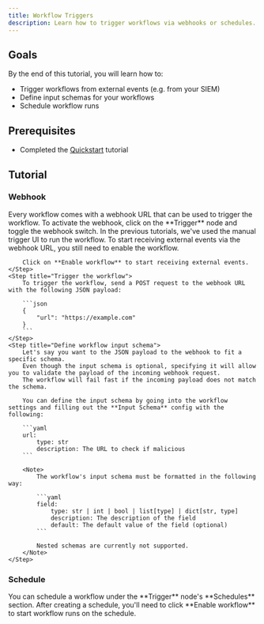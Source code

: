 ```yaml
---
title: Workflow Triggers
description: Learn how to trigger workflows via webhooks or schedules.
---
```


## Goals

By the end of this tutorial, you will learn how to:

- Trigger workflows from external events (e.g. from your SIEM)
- Define input schemas for your workflows
- Schedule workflow runs

## Prerequisites

- Completed the [Quickstart](/tutorials/quickstart) tutorial

## Tutorial

### Webhook

<Steps>
    <Step title="Activate webhook">
        Every workflow comes with a webhook URL that can be used to trigger the workflow.
        To activate the webhook, click on the **Trigger** node and toggle the webhook switch.
    </Step>
    <Step title="Enable workflow">
        In the previous tutorials, we've used the manual trigger UI to run the workflow.
        To start receiving external events via the webhook URL, you still need to enable the workflow.

        Click on **Enable workflow** to start receiving external events.
    </Step>
    <Step title="Trigger the workflow">
        To trigger the workflow, send a POST request to the webhook URL with the following JSON payload:

        ```json
        {
            "url": "https://example.com"
        }
        ```
    </Step>
    <Step title="Define workflow input schema">
        Let's say you want to the JSON payload to the webhook to fit a specific schema.
        Even though the input schema is optional, specifying it will allow you to validate the payload of the incoming webhook request.
        The workflow will fail fast if the incoming payload does not match the schema.

        You can define the input schema by going into the workflow settings and filling out the **Input Schema** config with the following:

        ```yaml
        url:
            type: str
            description: The URL to check if malicious
        ```

        <Note>
            The workflow's input schema must be formatted in the following way:

            ```yaml
            field:
                type: str | int | bool | list[type] | dict[str, type]
                description: The description of the field
                default: The default value of the field (optional)
            ```

            Nested schemas are currently not supported.
        </Note>
    </Step>
</Steps>

### Schedule

<Steps>
    <Step title="Create a schedule">
        You can schedule a workflow under the **Trigger** node's **Schedules** section.
    </Step>
    <Step title="Enable workflow">
        After creating a schedule, you'll need to click **Enable workflow** to start workflow runs on the schedule.
    </Step>
</Steps>
